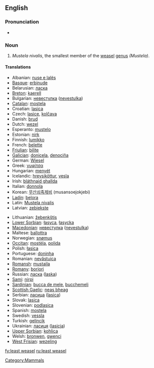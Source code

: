 ==English==

===Pronunciation===
* {{IPA|/'liːstˈwizəl/}}

===Noun===
{{wikipedia}}
{{en-noun|sg=[[least]] [[weasel]]}}

# ''Mustela nivalis'', the smallest member of the [[weasel]] [[genus]] ''(Mustela)''.

====Translations====
{{trans-top|Weasel}}
* Albanian: [[nuse e lalës]]
* [[Basque]]: [[erbinude]]
* Belarusian: [[ласка]]
* [[Breton]]: [[kaerell]]
* Bulgarian: [[невестулка]] ([[nevestulka]])
* [[Catalan]]: [[mostela]]
* Croatian: [[lasica]]
* Czech: [[lasice]], [[kolčava]]
* Danish: [[brud]]
* Dutch: [[wezel]] {{m}}
* Esperanto: [[mustelo]]
* Estonian: [[nirk]]
* Finnish: [[lumikko]]
* French: [[belette]] {{f}}
* [[Friulian]]: [[bilite]]
* [[Galician]]: [[donicela]], [[denociña]]
* German: [[Wiesel]] {{n}}
* Greek: [[νυφίτσα]] '' ''
* Hungarian: [[menyét]]
* Icelandic: [[hreysiköttur]], [[vesla]]
* Irish: [[bláthnaid ghallda]]
* Italian: [[donnola]] {{f}}
* Korean: [[무산쇠족제비]] (musansoejokjebi)
* [[Ladin]]: [[belora]]
* Latin: [[Mustela nivalis]] '' ''
* Latvian: [[zebiekste]]
{{trans-mid}}
* Lithuanian: [[žebenkštis]]
* [[Lower Sorbian]]: [[łasyca]], [[łasycka]]
* [[Macedonian]]: [[невестулка]] ([[nevestulka]])
* Maltese: [[ballottra]]
* Norwegian: [[snømus]]
* [[Occitan]]: [[mostèla]], [[polida]]
* Polish: [[łasica]] '' ''
* Portuguese: [[doninha]]
* Romanian: [[nevăstuica]]
* [[Romansh]]: [[mustaila]]
* [[Romany]]: [[boriori]] {{f}}
* Russian: [[ласка]] ([[laska]]) '' ''
* [[Sami]]: [[nirpi]]
* [[Sardinian]]: [[bucca de mele]], [[bucchemeli]]
* [[Scottish Gaelic]]: [[neas bheag]]
* Serbian: [[ласица]] ([[lasica]])
* Slovak: [[lasica]]
* Slovenian: [[podlasica]]
* Spanish: [[mostela]] {{f}}
* Swedish: [[vessla]]
* Turkish: [[gelincik]]
* Ukrainian: [[ласиця]] ([[lasicja]])
* [[Upper Sorbian]]: [[kohlica]]
* Welsh: [[bronwen]], [[gwenci]]
* [[West Frisian]]: [[wezeling]]
{{trans-bottom}}

[[Category:Mammals]]

[[fy:least weasel]]
[[ru:least weasel]]